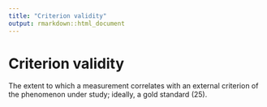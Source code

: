 ```yaml
---
title: "Criterion validity"
output: rmarkdown::html_document
---
```


# Criterion validity

The extent to which a measurement  correlates with an external criterion of the  phenomenon under  study; ideally, a gold  standard (25).

